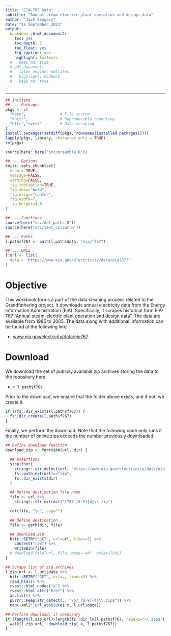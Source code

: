 ```yaml
---
title: "EIA-767 Data"
subtitle: "Annual steam-electric plant operation and design data"
author: "Jack Gregory"
date: "18 September 2021"
output:
  bookdown::html_document2:
    toc: yes
    toc_depth: 3
    toc_float: yes
    fig_caption: yes
    highlight: textmate
  #   keep_md: true
  # pdf_document:
  #   latex_engine: pdflatex
  #   highlight: haddock
  #   keep_md: true
---
```

___

```r

## Initiate 
## ... Packages
pkgs <- c(
  "here",               # File system
  "knitr",              # Reproducible reporting
  "httr","rvest"        # Data scraping
)
install.packages(setdiff(pkgs, rownames(installed.packages())))
lapply(pkgs, library, character.only = TRUE)
rm(pkgs)

source(here::here("src/preamble.R"))

## ... Options
knitr::opts_chunk$set(
  echo = TRUE,
  message=FALSE, 
  warning=FALSE,
  fig.topcaption=TRUE, 
  fig.show="hold",
  fig.align="center",
  fig.width=7, 
  fig.height=4.6
)

## ... Functions
source(here("src/def_paths.R"))
source(here("src/text_colour.R"))

## ... Paths
l.path$f767 <- path(l.path$data, "eia/f767")

## ... URLs
l.url <- list(
  data = "https://www.eia.gov/electricity/data/eia767/"
)
```


# Objective

This workbook forms a part of the data cleaning process related to the Grandfathering project.  It downloads annual electricity data from the Energy Information Administration (EIA).  Specifically, it scrapes historical form EIA-767 "Annual steam-electric plant operation and design data".  The data are available from 1985 to 2005.  The data along with additional information can be found at the following link:

- [www.eia.gov/electricity/data/eia767](https://www.eia.gov/electricity/data/eia767).


# Download

We download the set of publicly available zip archives storing the data to the repository here:

- `r l.path$f767`

Prior to the download, we ensure that the folder above exists, and if not, we create it.

```r

if (!fs::dir_exists(l.path$f767)) {
  fs::dir_create(l.path$f767)
}
```

Finally, we perform the download.  Note that the following code only runs if the number of online zips exceeds the number previously downloaded.

```r

## Define download function
download_zip <- function(url, dir) {

  ## Assertions
  stopifnot(
    stringr::str_detect(url, "https://www.eia.gov/electricity/data/eia767/"),
    fs::path_ext(url)=="zip",
    fs::dir_exists(dir)
  )

  ## Define destination file name
  file <- url %>%
    stringr::str_extract("f767_[0-9]{4}\\.zip")

  cat(file, "\n", sep="")

  ## Define destination
  file <- path(dir, file)

  ## Download zip
  httr::RETRY("GET", url=url, times=5) %>%
    content("raw") %>%
    writeBin(file)
  # download.file(url, file, mode="wb", quiet=TRUE)
}
```

```r

## Scrape list of zip archives
l.zip_url <- l.url$data %>%
  httr::RETRY("GET", url=., times=5) %>%
  read_html() %>%
  rvest::html_nodes("a") %>%
  rvest::html_attr("href") %>%
  as.list() %>%
  purrr::keep(str_detect(., "767_[0-9]{4}\\.zip$")) %>%
  map(~xml2::url_absolute(.x, l.url$data))

## Perform download, if necessary
if (length(l.zip_url)>length(fs::dir_ls(l.path$f767, regexp="\\.zip$"))) {
  walk(l.zip_url, ~download_zip(.x, l.path$f767))
}
```

